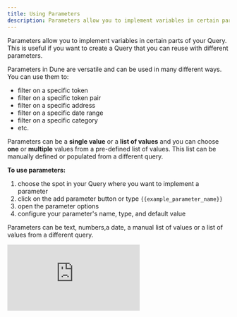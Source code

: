```yaml
---
title: Using Parameters
description: Parameters allow you to implement variables in certain parts of your Query. This is useful if you want to create a Query that you can reuse with different parameters.
---
```


Parameters allow you to implement variables in certain parts of your Query. This is useful if you want to create a Query that you can reuse with different parameters.

Parameters in Dune are versatile and can be used in many different ways. You can use them to:

- filter on a specific token
- filter on a specific token pair
- filter on a specific address
- filter on a specific date range
- filter on a specific category
- etc.

Parameters can be a **single value** or a **list of values** and you can choose **one** or **multiple** values from a pre-defined list of values. This list can be manually defined or populated from a different query.


**To use parameters:**

1. choose the spot in your Query where you want to implement a parameter
2. click on the add parameter button or type ``{{example_parameter_name}}``
3. open the parameter options 
4. configure your parameter's name, type, and default value

Parameters can be text, numbers,a date, a manual list of values or a list of values from a different query.

<div
  style={{
    position: "relative",
    paddingBottom: "calc(50.67708333333333% + 41px)",
    height: 0
  }}
>
  <iframe
    src="https://demo.arcade.software/wEVEG2p4ns4oXV5LSpJ3?embed"
    title="Parameter demo"
    frameBorder={0}
    loading="lazy"
    webkitallowfullscreen=""
    mozallowfullscreen=""
    allowFullScreen=""
    style={{
      position: "absolute",
      top: 0,
      left: 0,
      width: "100%",
      height: "100%",
      colorScheme: "light"
    }}
  />
</div>


### Parameters in Query Views

Parameters can also be used in [Query Views](/query-engine/query-a-query), allowing you to pass parameters several levels deep into nested queries. This powerful feature enables you to create complex, reusable query architectures where parameters flow through multiple layers of queries.

For example, you can create a base query with parameters, then use that query as a view in another query while passing different parameter values. This allows for modular query design and enables sophisticated dashboard architectures. See the [Query Views documentation](/query-engine/query-a-query) for detailed examples and syntax.

```sql
-- Base query (query_123) with parameters
SELECT 
    project,
    sum(amount_usd) as volume
FROM dex.trades 
WHERE blockchain = '{{blockchain_param}}'
  AND block_time >= cast('{{start_date}}' as timestamp)
GROUP BY project
```

```sql
-- Query that uses the base query as a view with parameters
SELECT 
    project,
    volume,
    volume * 0.003 as estimated_fees
FROM "query_123(blockchain_param='ethereum', start_date='2024-01-01')"
WHERE volume > 1000000
ORDER BY volume DESC
```

### Freeform parameters

Freeform parameters are useful if you want your users to be able to input any text, number or date value. An example of this would be a parameter that allows users to input an address, a token, or a date.   
The system will automatically detect the type of the value and insert it into the query as the correct type. You can also manually adjust the type within the query by using the `cast` function.


![freeform parameter](../query-editor/images/parameters/freeform-parameter.jpeg)

For example:

``` sql
-- freeform varbinary parameter
Select * from ethereum.transactions
where "from" = {{address_parameter}}
```

```sql
-- freeform number parameter
Select * from dex.trades
where amount_usd > {{usd_amount_parameter}}
```

``` sql
-- freeform date parameter
Select * from dex.trades
where evt_block_time between cast('{{start_date_parameter}}' as timestamp) and cast('{{end_date_parameter}}' as timestamp)
```

### List parameters

List parameters are useful if you want your users to be able to choose **one** or **multiple values** from a pre-defined list of values. This list can be manually defined or populated from a different query.
Examples of this include parameters that allows users to choose from a list of tokens or a list of token pairs.

![list parameter](/web-app/query-editor/images/parameters/list-parameter.jpeg)

```sql
--- list parameter allowing single value
Select * from dex.trades
where token_pair = ({{token_pair_parameter}})
```

or

```sql
--- list parameter allowing with multiple values
Select * from dex.trades
where token in (Select token from unnest(split('{{token_list_parameter}}',',')) as c(token))
```

If you want to allow multiple values, you need to adjust your query for this. Use the `unnest` and `split` functions to turn the columns into useable values.
By default, the values will be inserted into the query as individual columns.
**Example**:   
A list of 3 selected values in a parameter called `example_parameter_name` will be inserted into the query like this:
```sql
Select {{example_parameter_name}} 

/* returns 
| column1   | column2   | column3   |
| --------- | --------- | --------- |
| WETH-USDC | WBTC-USDC | DAI-USDC  |
*/
``` 
Most of the time, you'll want to use the values in a `where in` clause. To do this, you need to use the `unnest` and `split` functions to turn the columns into useable values.
For example:
```sql
Select * from dex.trades
where token_pair in (Select pair from unnest(split('{{example_parameter_name}}',',')) as c(pair))
```

#### Manual list

When you manually define a list of values, the list can be text values, numbers, dates or even varbinary values. The system attemtps to detect the type of the list values, but sometimes you might have to manually adjust the type within the query by using the `cast` function.

A very common example of using a manual list is setting the "time granularity" of a dashboard/query.

```sql
Select 
    date_trunc('{{time_granularity_parameter}}', evt_block_time) as time, 
    sum(amount_usd) as amount_usd
from dex.trades
group by 1
/* parameter options:
    - default value: day
    - list values: day, week, month
*/
```

#### List from query results

You can use the results of a query as the list of values for a parameter. Doing this allows you to build dynamic dashboards that allow users to choose from a list of values that is populated by a different query. You can choose any query by its query_id and any column by its name. The column data type will be transferred to the parameter.


![parameter from query results](/web-app/query-editor/images/parameters/parameter-query-result.jpeg)


<Note>
**Query results**

    The query that you use to populate the list of values does not update automatically. You need to trigger a refresh of the query results to update the list of values. This can happen by either manually refreshing the query results or by setting up a [query schedule](web-app/query-editor/query-scheduler).
</Note>

This feature can be used in all kinds of ways, but here are a few examples:

- to choose from a list of tokens
- to choose from a list of token pairs
- to choose from a list of addresses or labels
- to single out specific products or categories

All of these examples could be solved with a manual list, but using a query to populate the list of values allows you to build dynamic dashboards that update automatically. It also can simply make it easier to manage a list of values that is shared between multiple queries.

**Example 1:**   

You can use a distinct query on dex.trades to populate a list of all projects currently in dex.trades. This list can then be used in multiple queries. 
```sql
Select distinct project from dex.trades
```

[link to dashboard](https://dune.com/dune/query-result-parameter-showcase)


**Example 2:**

Filter on all available perpeptual futures available on synthetix. The master query for this is query_3256054. We can use this query to populate a list of all available perps:

```sql 
--query 3256054 constructs the daily open interest for all synthetix perps
Select 
    distinct perp_name 
from query_3256054 
order by perp_name
```

We can then use this list of perps in query_3256054 to make filtering on a specific perp possible:
```sql
...
and perp_name in (Select perp_name from unnest(split('{{perp_name}}',',')) as b(perp_name))
```

[link to query](https://dune.com/queries/3256054/)


### Parameters in query descriptions

You can use parameters in the description of a query. This feature is useful to effortlessly report on the current value of a parameter. For example, you can use this to report on the current value of a parameter that is used in a dashboard.

<div
  style={{
    position: "relative",
    paddingBottom: "calc(88.10226155358899% + 41px)",
    height: 0
  }}
>
  <iframe
    src="https://demo.arcade.software/mvz7g0C5C3uGkt8U4Fw9?embed"
    title="dune.com/queries/3259087/5455458?Wash+Trading+Filter_e15077=OFF&sidebar=none"
    frameBorder={0}
    loading="lazy"
    webkitallowfullscreen=""
    mozallowfullscreen=""
    allowFullScreen=""
    style={{
      position: "absolute",
      top: 0,
      left: 0,
      width: "100%",
      height: "100%",
      colorScheme: "light"
    }}
  />
</div>
To use a parameter in a query description:

1. open your query settings
2. add the parameter to the query description by using the `{{example_parameter_name}}` syntax
3. save your query settings
4. your query description will now show the current value of the parameter


### Parameters in dashboards

If you want to use the same parameter between different queries on a dashboard, make sure to use exactly the same settings for the parameter in each query. The parameter will then be shared between the queries and only turn up once in the dashboard's parameter menu. Exactly the same settings means:

- the parameter name is the same
- the parameter type is the same
- the parameter default value is the same
- the parameter list of values is the same
- the query id and column name for a list of values from a query is the same